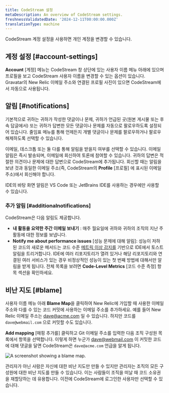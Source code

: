 ```yaml
---
title: CodeStream 설정
metaDescription: An overview of CodeStream settings.
freshnessValidatedDate: '2024-12-11T00:00:00.000Z'
translationType: machine
---
```



CodeStream 계정 설정을 사용하면 개인 계정을 변경할 수 있습니다.

## 계정 설정 [#account-settings]

**Account** \[계정] 메뉴는 CodeStream 창 상단에 있는 사용자 이름 메뉴 아래에 있으며 프로필을 보고 CodeStream 사용자 이름을 변경할 수 있는 옵션이 있습니다. Gravatar의 New Relic 이메일 주소와 연결된 프로필 사진이 있으면 CodeStream에서 자동으로 사용됩니다.

## 알림 [#notifications]

기본적으로 귀하는 귀하가 작성한 댓글이나 문제, 귀하가 언급된 곳(원본 게시물 또는 후속 답글에서) 또는 귀하가 답변한 모든 댓글이나 문제를 자동으로 팔로우하도록 설정되어 있습니다. 줄임표 메뉴를 통해 언제든지 개별 댓글이나 문제를 팔로우하거나 팔로우 해제하도록 선택할 수 있습니다.

이메일, 데스크톱 또는 둘 다를 통해 알림을 받을지 여부를 선택할 수 있습니다. 이메일 알림은 즉시 발송되며, 이메일에 회신하여 토론에 참여할 수 있습니다. 귀하의 답변은 적절한 의견이나 문제에 대한 답변으로 CodeStream에 추가됩니다. 회신할 때는 알림을 보낸 것과 동일한 이메일 주소(즉, CodeStream의 **Profile** \[프로필] 에 표시된 이메일 주소)에서 회신해야 합니다.

IDE의 바탕 화면 알림은 VS Code 또는 JetBrains IDE를 사용하는 경우에만 사용할 수 있습니다.

### 추가 알림 [#additionalnotifications]

CodeStream은 다음 알림도 제공합니다.

* **내 활동을 요약한 주간 이메일 보내기** : 매주 월요일에 귀하와 귀하의 조직의 지난 주 활동에 대한 정보를 보냅니다.
* **Notify me about performance issues** \[성능 문제에 대해 알림]: 성능이 저하된 코드의 새로운 메서드는 코드 수준 [메트릭 이상 감지를](/docs/codestream/how-use-codestream/performance-monitoring/#anomalies) 기반으로 IDE에서 토스트 알림을 트리거합니다. IDE에 여러 리포지토리가 열려 있거나 해당 리포지토리와 연결된 여러 서비스가 있는 경우 비정상적인 성능이 있는 첫 번째 방법에 대해서만 알림을 받게 됩니다. 전체 목록을 보려면 **Code-Level Metrics** \[코드 수준 측정] 항목 섹션을 확인하세요.

## 비난 지도 [#blame]

사용자 이름 메뉴 아래 **Blame Map**을 클릭하여 New Relic에 가입할 때 사용한 이메일 주소와 다를 수 있는 코드 커밋에 사용하는 이메일 주소를 추가하세요. 예를 들어 New Relic 이메일 주소는 [dave@acme.com](mailto:dave@acme.com) 일 수 있습니다. 하지만 코드를 `dave@webmail.com` 으로 커밋할 수도 있습니다.

**Add mapping** \[매핑 추가를] 클릭하고 Git 이메일 주소를 입력한 다음 조직 구성원 목록에서 항목을 선택합니다. 이렇게 하면 누군가 [dave@webmail.com](mailto:dave@webmail.com) 이 커밋한 코드에 대해 댓글을 달면 CodeStream은 `dave@acme.com` 언급을 알게 됩니다.

<img
  title="blame-map"
  alt="A screenshot showing a blame map."
  src={codestreamBlameMap}
/>

관리자가 아닌 사람은 자신에 대한 비난 지도만 만들 수 있지만 관리자는 조직의 모든 구성원에 대한 비난 지도를 만들 수 있습니다. 이는 사람들이 조직을 떠날 때 코드 소유권을 재할당하는 데 유용합니다. 이전에 CodeStream에 로그인한 사용자만 선택할 수 있습니다.